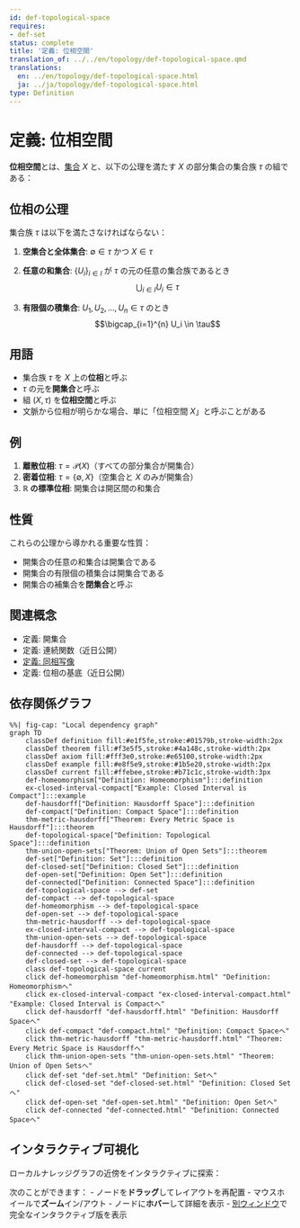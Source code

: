 ```yaml
---
id: def-topological-space
requires:
- def-set
status: complete
title: '定義: 位相空間'
translation_of: ../../en/topology/def-topological-space.qmd
translations:
  en: ../en/topology/def-topological-space.html
  ja: ../ja/topology/def-topological-space.html
type: Definition
---
```


# 定義: 位相空間 {#def-topological-space}

**位相空間**とは、[集合](../logic-set-theory/def-set.qmd) $X$ と、以下の公理を満たす $X$ の部分集合の集合族 $\tau$ の組である：

## 位相の公理

集合族 $\tau$ は以下を満たさなければならない：

1. **空集合と全体集合**: $\emptyset \in \tau$ かつ $X \in \tau$

2. **任意の和集合**: $\{U_i\}_{i \in I}$ が $\tau$ の元の任意の集合族であるとき
   $$\bigcup_{i \in I} U_i \in \tau$$

3. **有限個の積集合**: $U_1, U_2, \ldots, U_n \in \tau$ のとき
   $$\bigcap_{i=1}^{n} U_i \in \tau$$

## 用語

- 集合族 $\tau$ を $X$ 上の**位相**と呼ぶ
- $\tau$ の元を**開集合**と呼ぶ
- 組 $(X, \tau)$ を**位相空間**と呼ぶ
- 文脈から位相が明らかな場合、単に「位相空間 $X$」と呼ぶことがある

## 例

1. **離散位相**: $\tau = \mathcal{P}(X)$（すべての部分集合が開集合）
2. **密着位相**: $\tau = \{\emptyset, X\}$（空集合と $X$ のみが開集合）
3. **$\mathbb{R}$ の標準位相**: 開集合は開区間の和集合

## 性質

これらの公理から導かれる重要な性質：

- 開集合の任意の和集合は開集合である
- 開集合の有限個の積集合は開集合である
- 開集合の補集合を**閉集合**と呼ぶ

## 関連概念

- 定義: 開集合
- 定義: 連続関数（近日公開）
- [定義: 同相写像](def-homeomorphism.qmd)
- 定義: 位相の基底（近日公開）

## 依存関係グラフ

```mermaid
%%| fig-cap: "Local dependency graph"
graph TD
    classDef definition fill:#e1f5fe,stroke:#01579b,stroke-width:2px
    classDef theorem fill:#f3e5f5,stroke:#4a148c,stroke-width:2px
    classDef axiom fill:#fff3e0,stroke:#e65100,stroke-width:2px
    classDef example fill:#e8f5e9,stroke:#1b5e20,stroke-width:2px
    classDef current fill:#ffebee,stroke:#b71c1c,stroke-width:3px
    def-homeomorphism["Definition: Homeomorphism"]:::definition
    ex-closed-interval-compact["Example: Closed Interval is Compact"]:::example
    def-hausdorff["Definition: Hausdorff Space"]:::definition
    def-compact["Definition: Compact Space"]:::definition
    thm-metric-hausdorff["Theorem: Every Metric Space is Hausdorff"]:::theorem
    def-topological-space["Definition: Topological Space"]:::definition
    thm-union-open-sets["Theorem: Union of Open Sets"]:::theorem
    def-set["Definition: Set"]:::definition
    def-closed-set["Definition: Closed Set"]:::definition
    def-open-set["Definition: Open Set"]:::definition
    def-connected["Definition: Connected Space"]:::definition
    def-topological-space --> def-set
    def-compact --> def-topological-space
    def-homeomorphism --> def-topological-space
    def-open-set --> def-topological-space
    thm-metric-hausdorff --> def-topological-space
    ex-closed-interval-compact --> def-topological-space
    thm-union-open-sets --> def-topological-space
    def-hausdorff --> def-topological-space
    def-connected --> def-topological-space
    def-closed-set --> def-topological-space
    class def-topological-space current
    click def-homeomorphism "def-homeomorphism.html" "Definition: Homeomorphismへ"
    click ex-closed-interval-compact "ex-closed-interval-compact.html" "Example: Closed Interval is Compactへ"
    click def-hausdorff "def-hausdorff.html" "Definition: Hausdorff Spaceへ"
    click def-compact "def-compact.html" "Definition: Compact Spaceへ"
    click thm-metric-hausdorff "thm-metric-hausdorff.html" "Theorem: Every Metric Space is Hausdorffへ"
    click thm-union-open-sets "thm-union-open-sets.html" "Theorem: Union of Open Setsへ"
    click def-set "def-set.html" "Definition: Setへ"
    click def-closed-set "def-closed-set.html" "Definition: Closed Setへ"
    click def-open-set "def-open-set.html" "Definition: Open Setへ"
    click def-connected "def-connected.html" "Definition: Connected Spaceへ"
```

## インタラクティブ可視化

ローカルナレッジグラフの近傍をインタラクティブに探索：

::: {.graph-viz data-id="def-topological-space" data-width="700" data-height="500"}
:::

次のことができます：
- ノードを**ドラッグ**してレイアウトを再配置
- マウスホイールで**ズーム**イン/アウト
- ノードに**ホバー**して詳細を表示
- [別ウィンドウ](../../output/interactive/def-topological-space.html){target="_blank"}で完全なインタラクティブ版を表示